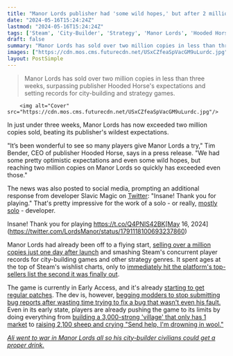 ```yaml
---
title: "Manor Lords publisher had 'some wild hopes,' but after 2 million sales the city builder has smashed every expectation"
date: "2024-05-16T15:24:24Z"
lastmod: "2024-05-16T15:24:24Z"
tags: ['Steam', 'City-Builder', 'Strategy', 'Manor Lords', 'Hooded Horse', 'Early Access']
draft: false
summary: "Manor Lords has sold over two million copies in less than three weeks, surpassing publisher Hooded Horse's expectations and setting records for city-building and strategy games."
images: ["https://cdn.mos.cms.futurecdn.net/USxCZfeaSpVacGM9uLurdc.jpg"]
layout: PostSimple
---
```

> Manor Lords has sold over two million copies in less than three weeks, surpassing publisher Hooded Horse's expectations and setting records for city-building and strategy games.


        <img alt="Cover" src="https://cdn.mos.cms.futurecdn.net/USxCZfeaSpVacGM9uLurdc.jpg"/>
        
In just under three weeks, Manor Lords has now exceeded two million copies sold, beating its publisher's wildest expectations.

"It’s been wonderful to see so many players give Manor Lords a try," Tim Bender, CEO of publisher Hooded Horse, says in a press release. "We had some pretty optimistic expectations and even some wild hopes, but reaching two million copies on Manor Lords so quickly has exceeded even those."

The news was also posted to social media, prompting an additional response from developer Slavic Magic on [Twitter](https://twitter.com/LordsManor/status/1791118100693237860): "Insane! Thank you for playing." That's pretty impressive for the work of a solo - or really, [mostly solo](https://www.gamesradar.com/games/city-builder/manor-lords-creator-kind-of-agrees-that-he-isnt-really-a-solo-dev-but-says-hes-earned-the-title-because-if-i-quit-its-game-over/) - developer. 

Insane! Thank you for playing https://t.co/Q4PNIS42BK[May 16, 2024](https://twitter.com/LordsManor/status/1791118100693237860)

Manor Lords had already been off to a flying start, [selling over a million copies just one day after launch](https://www.gamesradar.com/games/city-builder/manor-lords-breaks-a-steam-city-builder-and-strategy-game-record-as-it-sells-1-million-copies-in-just-one-day-after-release/) and smashing Steam's concurrent player records for city-building games and other strategy genres. It spent ages at the top of Steam's wishlist charts, only to [immediately hit the platform's top-sellers list the second it was finally out](https://www.gamesradar.com/games/city-builder/as-hit-city-builder-manor-lords-conquers-steams-top-sellers-list-roguelike-sensation-hades-2-jumps-back-up-to-the-top-of-the-wishlist-chart/).

The game is currently in Early Access, and it's already [starting to get regular patches](https://www.gamesradar.com/games/city-builder/first-major-manor-lords-patch-takes-aim-at-enemy-ai-underpowered-archers-plus-overly-high-ale-consumption-and-adds-a-steep-tax-to-prevent-gold-hoarding/). The dev is, however, [begging modders to stop submitting bug reports after wasting time trying to fix a bug that wasn't even his fault.](https://www.gamesradar.com/games/city-builder/manor-lords-dev-begs-modders-to-stop-submitting-bug-reports-after-wasting-time-trying-to-fix-a-bug-that-wasnt-even-his-fault/) Even in its early state, players are already pushing the game to its limits by doing everything from [building a 3,000-strong 'village' that only has 1 market](https://www.gamesradar.com/games/city-builder/manor-lords-player-pushes-the-city-builder-to-the-limit-by-building-a-3000-strong-village-that-only-has-1-market/) to [raising 2,100 sheep and crying "Send help, I'm drowning in wool."](https://www.gamesradar.com/games/city-builder/manor-lords-farmer-raises-2100-sheep-and-counting-immediately-regrets-defying-the-city-builders-dev-send-help-im-drowning-in-wool/)

[<em>Ali went to war in Manor Lords all so his city-builder civilians could get a proper drink.</em>](https://www.gamesradar.com/games/city-builder/i-went-to-war-in-manor-lords-all-so-my-city-builder-civilians-could-get-a-proper-drink/)
        